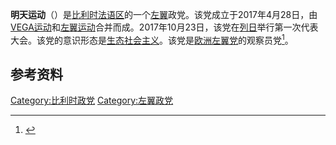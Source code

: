 '''明天运动'''（{{lang-fr|Mouvement Demain}}）是[[比利时|比利时]][[比利时法语社群|法语区]]的一个[[左翼|左翼]]政党。该党成立于2017年4月28日，由[[VEGA运动|VEGA运动]]和[[左翼运动_(比利时)|左翼运动]]合并而成。2017年10月23日，该党在[[列日|列日]]举行第一次代表大会。该党的意识形态是[[生态社会主义|生态社会主义]]。该党是[[欧洲左翼党|欧洲左翼党]]的观察员党<ref>{{Cite web |url=https://mouvement-demain.be/statuts/ |title=Statuts |accessdate=2020-10-04 |archive-date=2020-06-18 |archive-url=https://web.archive.org/web/20200618045454/https://mouvement-demain.be/statuts/ |dead-url=no }}</ref>。

==参考资料==
{{reflist}}
{{欧洲左翼党}}

[[Category:比利时政党|Category:比利时政党]]
[[Category:左翼政党|Category:左翼政党]]